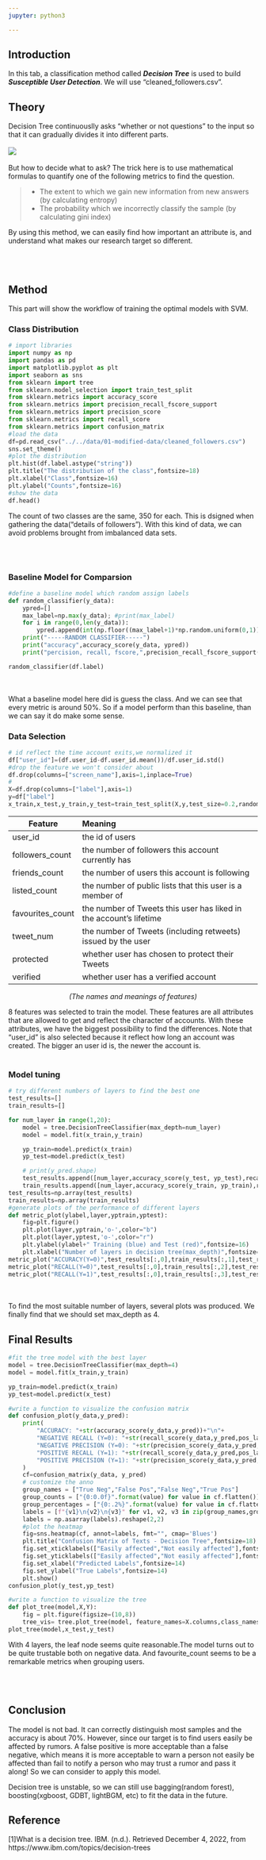 ```yaml
---
jupyter: python3

---
```


## Introduction

In this tab, a classification method called ***Decision Tree*** is used to build ***Susceptible User Detection***. We will use "cleaned_followers.csv".


## Theory 

Decision Tree continuouslly asks "whether or not questions" to the input so that it can gradually divides it into different parts.
<br></br>
![](tree.png)
<br></br>
But how to decide what to ask? The trick here is to use mathematical formulas to quantify one of the following metrics to find the question.

>- The extent to which we gain new information from new answers (by calculating entropy) 
>- The probability which we incorrectly classify the sample (by calculating gini index)


By using this method, we can easily find how important an attribute is, and understand what makes our research target so different.


<br></br>

## Method

This part will show the workflow of training the optimal models with SVM.

### Class Distribution
```python
# import libraries
import numpy as np
import pandas as pd
import matplotlib.pyplot as plt
import seaborn as sns
from sklearn import tree
from sklearn.model_selection import train_test_split
from sklearn.metrics import accuracy_score
from sklearn.metrics import precision_recall_fscore_support
from sklearn.metrics import precision_score
from sklearn.metrics import recall_score
from sklearn.metrics import confusion_matrix
#load the data
df=pd.read_csv("../../data/01-modified-data/cleaned_followers.csv")
sns.set_theme()
#plot the distribution
plt.hist(df.label.astype("string"))
plt.title("The distribution of the class",fontsize=18)
plt.xlabel("Class",fontsize=16)
plt.ylabel("Counts",fontsize=16)
#show the data
df.head()
```

The count of two classes are the same, 350 for each. This is dsigned when gathering the data("details of followers"). With this kind of data, we can avoid problems brought from imbalanced data sets.

<br></br>

### Baseline Model for Comparsion
```python
#define a baseline model which random assign labels
def random_classifier(y_data):
    ypred=[]
    max_label=np.max(y_data); #print(max_label)
    for i in range(0,len(y_data)):
        ypred.append(int(np.floor((max_label+1)*np.random.uniform(0,1))))
    print("-----RANDOM CLASSIFIER-----")
    print("accuracy",accuracy_score(y_data, ypred))
    print("percision, recall, fscore,",precision_recall_fscore_support(y_data,ypred))

random_classifier(df.label)
```
<br></br>
What a baseline model here did is guess the class. And we can see that every metric is around 50%. So if a model perform than this baseline, than we can say it do make some sense.

### Data Selection
```python
# id reflect the time account exits,we normalized it 
df["user_id"]=(df.user_id-df.user_id.mean())/df.user_id.std() 
#drop the feature we won't consider about
df.drop(columns=["screen_name"],axis=1,inplace=True)
#
X=df.drop(columns=["label"],axis=1)
y=df["label"]
x_train,x_test,y_train,y_test=train_test_split(X,y,test_size=0.2,random_state=42)
```

| Feature          | Meaning                                                             | 
|------------------|:--------------------------------------------------------------------|
| user_id          | the id of users                                                     | 
| followers_count  | the number of followers this account currently has                  | 
| friends_count    | the number of users this account is following                       | 
| listed_count     | the number of public lists that this user is a member of            | 
| favourites_count | the number of Tweets this user has liked in the account’s lifetime  | 
| tweet_num        | the number of Tweets (including retweets) issued by the user        | 
| protected        | whether user has chosen to protect their Tweets                     | 
| verified         | whether user has a verified account                                 | 
<center>*(The names and meanings of features)*</center>


8 features was selected to train the model. These features are all attributes that are allowed to get and reflect the character of accounts. With these attributes, we have the biggest possibility to find the differences. Note that "user_id" is also selected because it reflect how long an account was created. The bigger an user id is, the newer the account is.
<br></br>

### Model tuning
```python
# try different numbers of layers to find the best one
test_results=[]
train_results=[]

for num_layer in range(1,20):
    model = tree.DecisionTreeClassifier(max_depth=num_layer)
    model = model.fit(x_train,y_train)

    yp_train=model.predict(x_train)
    yp_test=model.predict(x_test)

    # print(y_pred.shape)
    test_results.append([num_layer,accuracy_score(y_test, yp_test),recall_score(y_test, yp_test,pos_label=0),recall_score(y_test, yp_test,pos_label=1)])
    train_results.append([num_layer,accuracy_score(y_train, yp_train),recall_score(y_train, yp_train,pos_label=0),recall_score(y_train, yp_train,pos_label=1)])
test_results=np.array(test_results)
train_results=np.array(train_results)
#generate plots of the performance of different layers 
def metric_plot(ylabel,layer,yptrain,yptest):
    fig=plt.figure()
    plt.plot(layer,yptrain,'o-',color="b")
    plt.plot(layer,yptest,'o-',color="r")
    plt.ylabel(ylabel+" Training (blue) and Test (red)",fontsize=16)
    plt.xlabel("Number of layers in decision tree(max_depth)",fontsize=16)
metric_plot("ACCURACY(Y=0)",test_results[:,0],train_results[:,1],test_results[:,1])
metric_plot("RECALL(Y=0)",test_results[:,0],train_results[:,2],test_results[:,2])
metric_plot("RECALL(Y=1)",test_results[:,0],train_results[:,3],test_results[:,3])
```
<br></br>
To find the most suitable number of layers, several plots was produced. We finally find that we should set max_depth as 4.


## Final Results
```python
#fit the tree model with the best layer
model = tree.DecisionTreeClassifier(max_depth=4)
model = model.fit(x_train,y_train)

yp_train=model.predict(x_train)
yp_test=model.predict(x_test)

#write a function to visualize the confusion matrix
def confusion_plot(y_data,y_pred):
    print(
        "ACCURACY: "+str(accuracy_score(y_data,y_pred))+"\n"+
        "NEGATIVE RECALL (Y=0): "+str(recall_score(y_data,y_pred,pos_label=0))+"\n"+
        "NEGATIVE PRECISION (Y=0): "+str(precision_score(y_data,y_pred,pos_label=0))+"\n"+
        "POSITIVE RECALL (Y=1): "+str(recall_score(y_data,y_pred,pos_label=1))+"\n"+
        "POSITIVE PRECISION (Y=1): "+str(precision_score(y_data,y_pred,pos_label=1))+"\n"
    )
    cf=confusion_matrix(y_data, y_pred)
    # customize the anno
    group_names = ["True Neg","False Pos","False Neg","True Pos"]
    group_counts = ["{0:0.0f}".format(value) for value in cf.flatten()]
    group_percentages = ["{0:.2%}".format(value) for value in cf.flatten()/np.sum(cf)]
    labels = [f"{v1}\n{v2}\n{v3}" for v1, v2, v3 in zip(group_names,group_counts,group_percentages)]
    labels = np.asarray(labels).reshape(2,2)
    #plot the heatmap
    fig=sns.heatmap(cf, annot=labels, fmt="", cmap='Blues')
    plt.title("Confusion Matrix of Texts - Decision Tree",fontsize=18)
    fig.set_xticklabels(["Easily affected","Not easily affected"],fontsize=13)
    fig.set_yticklabels(["Easily affected","Not easily affected"],fontsize=13)
    fig.set_xlabel("Predicted Labels",fontsize=14)
    fig.set_ylabel("True Labels",fontsize=14)
    plt.show()
confusion_plot(y_test,yp_test)

#write a function to visualize the tree
def plot_tree(model,X,Y):
    fig = plt.figure(figsize=(10,8))
    tree_vis= tree.plot_tree(model, feature_names=X.columns,class_names=Y.name,filled=True)
plot_tree(model,x_test,y_test)
```
With 4 layers, the leaf node seems quite reasonable.The model turns out to be quite trustable both on negative data. And favourite_count seems to be a remarkable metrics when grouping users.


<br></br>

## Conclusion

The model is not bad. It can correctly distinguish most samples and the accuracy is about 70%.  However, since our target is to find users easily be affected by rumors. A false positive is more acceptable than a false negative, which means it is more acceptable to warn a person not easily be affected than fail to notify a person who may trust a rumor and pass it along! So we can consider to apply this model.

Decision tree is unstable, so we can still use bagging(random forest), boosting(xgboost, GDBT, lightBGM, etc) to fit the data in the future.

## Reference

[1]What is a decision tree. IBM. (n.d.). Retrieved December 4, 2022, from https://www.ibm.com/topics/decision-trees 